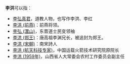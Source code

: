 '''李洪'''可以指：
* [[李弘真君|李弘真君]]，道教人物，也写作李洪、李红
* [[李洪_(前燕)|李洪 (前燕)]]：前燕将领。
* [[李弘_(灊山)|李弘 (灊山)]]，东晋道士民变领袖
* [[李洪_(郑王)|李洪 (郑王)]]：唐高祖李渊兄长，被追封为郑王。
* [[李洪_(宋朝)|李洪 (宋朝)]]：南宋詩人
* [[李洪_(航天科技专家)|李洪 (航天科技专家)]]，中国运载火箭技术研究院原院长
* [[李洪_(1959年)|李洪 (1959年)]]，山西省人大常委会农村工作委员会副主任

{{Disambig|Cat=二字李姓人名消歧义|hong}}
